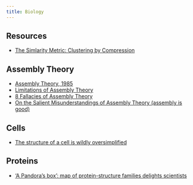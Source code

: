 ```yaml
---
title: Biology
---
```


## Resources

- [The Simlarity Metric: Clustering by Compression](https://www.researchgate.net/publication/224743569_Clustering_by_compression)

## Assembly Theory

- [Assembly Theory, 1985](https://www.infoamerica.org/documentos_pdf/bennett.pdf)
- [Limitations of Assembly Theory](https://arxiv.org/abs/2210.00901)
- [8 Fallacies of Assembly Theory](https://hectorzenil.medium.com/test-8f0be54817c4)
- [On the Salient Misunderstandings of Assembly Theory (assembly is good)](https://colemathis.github.io/blog/2022-10-25-SalientMisunderstandings)

## Cells

- [The structure of a cell is wildly oversimplified](https://twitter.com/peiferlabunc/status/1698670039086367121?s=20)

## Proteins

- [‘A Pandora’s box’: map of protein-structure families delights scientists](https://www.nature.com/articles/d41586-023-02892-z)